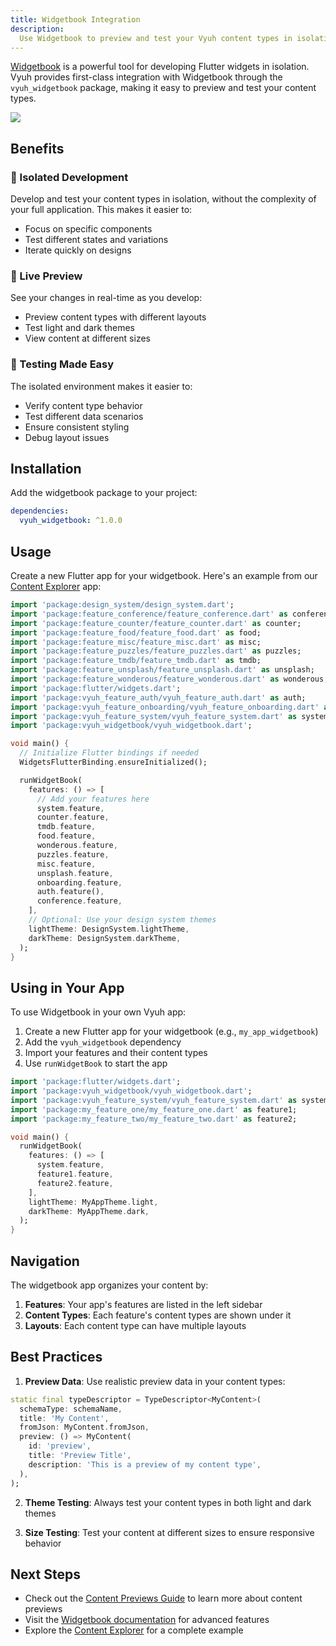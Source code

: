 ```yaml
---
title: Widgetbook Integration
description:
  Use Widgetbook to preview and test your Vyuh content types in isolation
---
```



[Widgetbook](https://pub.dev/packages/widgetbook) is a powerful tool for
developing Flutter widgets in isolation. Vyuh provides first-class integration
with Widgetbook through the `vyuh_widgetbook` package, making it easy to preview
and test your content types.

![](./images/widgetbook.png)

## Benefits

### 🎯 Isolated Development

Develop and test your content types in isolation, without the complexity of your
full application. This makes it easier to:

- Focus on specific components
- Test different states and variations
- Iterate quickly on designs

### 🔄 Live Preview

See your changes in real-time as you develop:

- Preview content types with different layouts
- Test light and dark themes
- View content at different sizes

### 🧪 Testing Made Easy

The isolated environment makes it easier to:

- Verify content type behavior
- Test different data scenarios
- Ensure consistent styling
- Debug layout issues

## Installation

Add the widgetbook package to your project:

```yaml
dependencies:
  vyuh_widgetbook: ^1.0.0
```

## Usage

Create a new Flutter app for your widgetbook. Here's an example from our
[Content Explorer](https://github.com/vyuh-tech/vyuh/tree/main/apps/content_explorer)
app:

```dart
import 'package:design_system/design_system.dart';
import 'package:feature_conference/feature_conference.dart' as conference;
import 'package:feature_counter/feature_counter.dart' as counter;
import 'package:feature_food/feature_food.dart' as food;
import 'package:feature_misc/feature_misc.dart' as misc;
import 'package:feature_puzzles/feature_puzzles.dart' as puzzles;
import 'package:feature_tmdb/feature_tmdb.dart' as tmdb;
import 'package:feature_unsplash/feature_unsplash.dart' as unsplash;
import 'package:feature_wonderous/feature_wonderous.dart' as wonderous;
import 'package:flutter/widgets.dart';
import 'package:vyuh_feature_auth/vyuh_feature_auth.dart' as auth;
import 'package:vyuh_feature_onboarding/vyuh_feature_onboarding.dart' as onboarding;
import 'package:vyuh_feature_system/vyuh_feature_system.dart' as system;
import 'package:vyuh_widgetbook/vyuh_widgetbook.dart';

void main() {
  // Initialize Flutter bindings if needed
  WidgetsFlutterBinding.ensureInitialized();

  runWidgetBook(
    features: () => [
      // Add your features here
      system.feature,
      counter.feature,
      tmdb.feature,
      food.feature,
      wonderous.feature,
      puzzles.feature,
      misc.feature,
      unsplash.feature,
      onboarding.feature,
      auth.feature(),
      conference.feature,
    ],
    // Optional: Use your design system themes
    lightTheme: DesignSystem.lightTheme,
    darkTheme: DesignSystem.darkTheme,
  );
}
```

## Using in Your App

To use Widgetbook in your own Vyuh app:

1. Create a new Flutter app for your widgetbook (e.g., `my_app_widgetbook`)
2. Add the `vyuh_widgetbook` dependency
3. Import your features and their content types
4. Use `runWidgetBook` to start the app

```dart
import 'package:flutter/widgets.dart';
import 'package:vyuh_widgetbook/vyuh_widgetbook.dart';
import 'package:vyuh_feature_system/vyuh_feature_system.dart' as system;
import 'package:my_feature_one/my_feature_one.dart' as feature1;
import 'package:my_feature_two/my_feature_two.dart' as feature2;

void main() {
  runWidgetBook(
    features: () => [
      system.feature,
      feature1.feature,
      feature2.feature,
    ],
    lightTheme: MyAppTheme.light,
    darkTheme: MyAppTheme.dark,
  );
}
```

## Navigation

The widgetbook app organizes your content by:

1. **Features**: Your app's features are listed in the left sidebar
2. **Content Types**: Each feature's content types are shown under it
3. **Layouts**: Each content type can have multiple layouts

## Best Practices

1. **Preview Data**: Use realistic preview data in your content types:

```dart
static final typeDescriptor = TypeDescriptor<MyContent>(
  schemaType: schemaName,
  title: 'My Content',
  fromJson: MyContent.fromJson,
  preview: () => MyContent(
    id: 'preview',
    title: 'Preview Title',
    description: 'This is a preview of my content type',
  ),
);
```

2. **Theme Testing**: Always test your content types in both light and dark
   themes

3. **Size Testing**: Test your content at different sizes to ensure responsive
   behavior

## Next Steps

- Check out the [Content Previews Guide](/guides/cms/previews) to learn more
  about content previews
- Visit the [Widgetbook documentation](https://docs.widgetbook.io/) for advanced
  features
- Explore the
  [Content Explorer](https://github.com/vyuh-tech/vyuh/tree/main/apps/content_explorer)
  for a complete example
